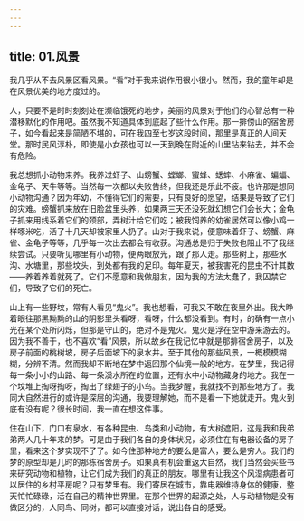 ```yaml
---
---
---
```

title: 01.风景
---




我几乎从不去风景区看风景。“看”对于我来说作用很小很小。然而，我的童年却是在风景优美的地方度过的。

人，只要不是时时刻刻处在濒临饿死的地步，美丽的风景对于他们的心智总有一种潜移默化的作用吧。虽然我不知道具体到底起了些什么作用。那一排傍山的宿舍房子，如今看起来是简陋不堪的，可在我四至七岁这段时间，那里是真正的人间天堂。那时民风淳朴，即使是小女孩也可以一天到晚在附近的山里钻来钻去，并不会有危险。

我总想抓小动物来养。我养过虾子、山螃蟹、螳螂、蜜蜂、蟋蟀、小麻雀、蝙蝠、金龟子、天牛等等。当然每一次都以失败告终，但我还是乐此不疲。也许那是想同小动物沟通？因为年幼，不懂得它们的需要，只有良好的愿望，结果是导致了它们的灾难。螃蟹抓来放在旧脸盆里头养，如果两三天还没死就幻想它们会长大；金龟子抓来用线系着它们的颈部，弄树汁给它们吃；被我饲养的幼雀居然可以像小鸡一样啄米吃，活了十几天却被家里人扔了。山对于我来说，便意味着虾子、螃蟹、麻雀、金龟子等等，几乎每一次出去都会有收获。沟通总是归于失败也阻止不了我继续尝试。只要听见哪里有小动物，便两眼放光，跟了那人走。那些树上，那些水沟、水塘里，那些坟头，到处都有我的足印。每年夏天，被我害死的昆虫不计其数——养着养着就死了。它们不愿意和我做朋友，因为我的方法太蠢了，我囚禁它们，导致了它们的死亡。

山上有一些野坟，常有人看见“鬼火”。我也想看，可我又不敢在夜里外出。我大睁着眼往那黑黝黝的山的阴影里头看呀，看呀，什么都没看到。有时，的确有一点小光在某个处所闪烁，但那是守山的，绝对不是鬼火。鬼火是浮在空中游来游去的。因为我不善于，也不喜欢“看”风景，所以故乡在我记忆中就是那排宿舍房子，以及房子前面的桃树坡，房子后面坡下的泉水井。至于其他的那些风景，一概模模糊糊，分辨不清。然而我却不断地在梦中返回那个仙境一般的地方。在梦里，我记得每一条小小的山路、每一条溪水所在的位置，还有水中小动物藏身的地方。我在一个坟堆上掏呀掏呀，掏出了绿翅子的小鸟。当我梦醒，我就找不到那些地方了。我同大自然进行的或许是深层的沟通，我要理解她，而不是看一下她就走开。鬼火到底有没有呢？很长时间，我一直在想这件事。

住在山下，门口有泉水，有各种昆虫、鸟类和小动物，有大树遮阳，这是我和我弟弟两人几十年来的梦。可是由于我们各自的身体状况，必须住在有电器设备的房子里，看来这个梦实现不了了。如今住那种地方的要么是富人，要么是穷人。我们的梦的原型却是儿时的那栋宿舍房子。如果真有机会重返大自然，我们当然会买些书来研究动物和植物，让它们成为我们的真正的朋友。哪里有让我这个风湿病患者可以居住的乡村平房呢？只有梦里有。我们寄居在城市，靠电器维持身体的健康，整天忙忙碌碌，活在自己的精神世界里。在那个世界的起源之处，人与动植物是没有做区分的，人同鸟、同树，都可以直接对话，说出各自的感受。